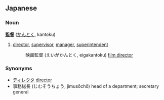 ==Japanese==
===Noun===
'''[[監]][[督]]''' ([[かんとく]], kantoku)

# [[director]], [[supervisor]], [[manager]], [[superintendent]]
#: 映画監督 (えいがかんとく, eigakantoku) [[film director]]

===Synonyms===
*[[ディレクタ]] [[director]]
*事務総長 (じむそうちょう, jimusōchō) head of a department; secretary general